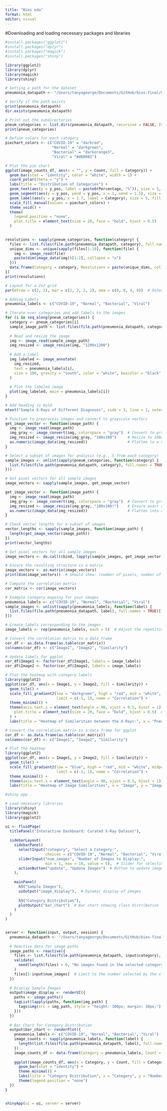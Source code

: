 ```yaml
---
title: "Bios eda"
format: html
editor: visual
---
```


#Downloading and loading necessary packages and libraries
```r
#install.packages("ggplot2")
#install.packages("dplyr")
#install.packages("magick")
#install.packages("shiny")
```

```r
library(ggplot2)
library(dplyr)
library(magick)
library(shiny)
```


```r

# Setting a path for the dataset
pneumonia_datapath <- "/Users/tanyageorge/Documents/GitHub/bios-final/Curated X-Ray Dataset"

# Verify if the path exists
print(pneumonia_datapath)
dir.exists(pneumonia_datapath)

```

```r

# Print out the subdirectories
pneum_categories <- list.dirs(pneumonia_datapath, recursive = FALSE, full.names = FALSE)
print(pneum_categories)

```



```r

# Define colors for each category
piechart_colors <- c("COVID-19" = "darkred",
                     "Normal" = "darkgreen",
                     "Bacterial" = "darkorange3",
                     "Viral" = "#4B0082")

# Plot the pie chart
ggplot(image_counts_df, aes(x = "", y = Count, fill = Category)) +
  geom_bar(stat = "identity", color = "white", width = 1) + 
  coord_polar(theta = "y") +  
  labs(title = "Distribution of Categories") +
  geom_text(aes(y = y_pos, label = paste0(Percentage, "%")), size = 5, color = "white") +
  geom_segment(aes(y = y_pos, yend = y_pos, x = 1, xend = 1.5), size = 0.8, color = "black") +
  geom_label(aes(y = y_pos, x = 1.7, label = Category), size = 5, fill = "white", label.size = 0.2) +
  scale_fill_manual(values = piechart_colors) +
  theme_void() +
  theme(
    legend.position = "none", 
    plot.title = element_text(size = 20, face = "bold", hjust = 0.5)
  ) 
  
```


```r
resolutions <- sapply(pneum_categories, function(category) {
  files <- list.files(file.path(pneumonia_datapath, category), full.names = TRUE)
  unique_dims <- unique(sapply(files[1:10], function(file) {
    img <- image_read(file)
    paste(dim(image_data(img))[1:2], collapse = "x")
  }))
  data.frame(Category = category, Resolutions = paste(unique_dims, collapse = ", "))
})
print(resolutions)

```



```r

# Layout for a 2x2 grid
par(mfrow = c(2, 2), mar = c(2, 2, 2, 2), oma = c(0, 0, 4, 0))  # Outer margin space for the title

# Adding Labels
pneumonia_labels <- c("COVID-19", "Normal", "Bacterial", "Viral")

# Iterate over categories and add labels to the images
for (i in seq_along(pneum_categories)) {
  category <- pneum_categories[i]
  sample_image_path <- list.files(file.path(pneumonia_datapath, category), full.names = TRUE)[1]
  
  # Read and resize the image
  img <- image_read(sample_image_path)
  img_resized <- image_resize(img, "1200x1200") 
  
  # Add a label
  img_labeled <- image_annotate(
    img_resized, 
    text = pneumonia_labels[i], 
    size = 100, gravity = "south", color = "white", boxcolor = "black"
  )
  
  # Plot the labeled image
  plot(img_labeled, main = pneumonia_labels[i])
}

# Add heading in bold
mtext("Sample X-Rays of Different Diagnoses", side = 3, line = 1, outer = TRUE, font = 2, cex = 1.5)


```



```r

# Function to preprocess images and convert to grayscale vectors
get_image_vector <- function(image_path) {
  img <- image_read(image_path)
  img_gray <- image_convert(img, colorspace = "gray")  # Convert to grayscale
  img_resized <- image_resize(img_gray, "100x100")     # Resize to 100x100 for uniformity
  as.numeric(image_data(img_resized))                  # Flatten to a vector
}

# Select a subset of images for analysis (e.g., 5 from each category)
sample_images <- unlist(sapply(pneum_categories, function(category) {
  list.files(file.path(pneumonia_datapath, category), full.names = TRUE)[1:5]  # 5 images per category
}))

# Get pixel vectors for all sample images
image_vectors <- sapply(sample_images, get_image_vector)

```


```r
get_image_vector <- function(image_path) {
  img <- image_read(image_path)
  img_gray <- image_convert(img, colorspace = "gray")  # Convert to grayscale
  img_resized <- image_resize(img_gray, "100x100!")    # Ensure exact resizing (force 100x100)
  as.numeric(image_data(img_resized))                  # Flatten into a vector
}


```

```r
# Check vector lengths for a subset of images
vector_lengths <- sapply(sample_images, function(image_path) {
  length(get_image_vector(image_path))
})
print(vector_lengths)

```

```r
# Get pixel vectors for all sample images
image_vectors <- do.call(cbind, lapply(sample_images, get_image_vector))

# Ensure the resulting structure is a matrix
image_vectors <- as.matrix(image_vectors)
print(dim(image_vectors))  # Should show: (number of pixels, number of images)

```

```r
# Compute the correlation matrix
cor_matrix <- cor(image_vectors)

```



```r
# Example category mapping for your images
pneumonia_labels <- c("COVID-19", "Normal", "Bacterial", "Viral")
sample_images <- unlist(sapply(pneumonia_labels, function(label) {
  list.files(file.path(pneumonia_datapath, label), full.names = TRUE)[1:5]  # Select 5 images per label
}))

# Create labels corresponding to the images
image_labels <- rep(pneumonia_labels, each = 5)  # Adjust the repetition based on the sample size

# Convert the correlation matrix to a data frame
cor_df <- as.data.frame(as.table(cor_matrix))
colnames(cor_df) <- c("Image1", "Image2", "Similarity")

# Update labels for ggplot
cor_df$Image1 <- factor(cor_df$Image1, labels = image_labels)
cor_df$Image2 <- factor(cor_df$Image2, labels = image_labels)

# Plot the heatmap with category labels
library(ggplot2)
ggplot(cor_df, aes(x = Image1, y = Image2, fill = Similarity)) +
  geom_tile() +
  scale_fill_gradient2(low = "darkgreen", high = "red", mid = "white", midpoint = 0, 
                       limit = c(-1, 1), name = "Correlation") +
  theme_minimal() +
  theme(axis.text.x = element_text(angle = 90, vjust = 0.5, hjust = 1), ,  # Rotate x-axis labels
    plot.title = element_text(size = 20, face = "bold", hjust = 0.5)  # Make title bold, bigger, and centered
  ) +
  labs(title = "Heatmap of Similarities between the X-Rays:", x = "Pneumonia Classification", y = "Pneumonia Classification")

```

```r
# Convert the correlation matrix to a data frame for ggplot
cor_df <- as.data.frame(as.table(cor_matrix))
colnames(cor_df) <- c("Image1", "Image2", "Similarity")

# Plot the heatmap
library(ggplot2)
ggplot(cor_df, aes(x = Image1, y = Image2, fill = Similarity)) +
  geom_tile() +
  scale_fill_gradient2(low = "blue", high = "red", mid = "white", midpoint = 0, 
                       limit = c(-1, 1), name = "Correlation") +
  theme_minimal() +
  theme(axis.text.x = element_text(angle = 90, vjust = 0.5, hjust = 1)) +
  labs(title = "Heatmap of Image Similarities", x = "Image", y = "Image")
```



```r

#shiny app

# Load necessary libraries
library(shiny)
library(magick)
library(ggplot2)

ui <- fluidPage(
  titlePanel("Interactive Dashboard: Curated X-Ray Dataset"),
  
  sidebarLayout(
    sidebarPanel(
      selectInput("category", "Select a Category:", 
                  choices = c("COVID-19", "Normal", "Bacterial", "Viral")),  # Dropdown menu
      sliderInput("num_images", "Number of Images to Display:", 
                  min = 1, max = 10, value = 5),  # Slider for selecting number of images
      actionButton("update", "Update Images")  # Button to update images
    ),
    
    mainPanel(
      h3("Sample Images"),
      uiOutput("image_display"),  # Dynamic display of images
      
      h3("Category Distribution"),
      plotOutput("bar_chart")  # Bar chart showing class distribution
    )
  )
)



```


```r

server <- function(input, output, session) {
  pneumonia_datapath <- "/Users/tanyageorge/Documents/GitHub/bios-final/Curated X-Ray Dataset"  # Update this with your dataset path
  
  # Reactive data for image paths
  image_paths <- reactive({
    files <- list.files(file.path(pneumonia_datapath, input$category), full.names = TRUE)
    validate(
      need(length(files) > 0, "No images found in the selected category!")
    )
    files[1:input$num_images]  # Limit to the number selected by the slider
  })
  
  # Display Sample Images
  output$image_display <- renderUI({
    paths <- image_paths()
    tagList(lapply(paths, function(img_path) {
      tags$img(src = img_path, style = "height: 300px; margin: 10px;")  # Adjust size and spacing
    }))
  })
  
  # Bar Chart for Category Distribution
  output$bar_chart <- renderPlot({
    pneumonia_labels <- c("COVID-19", "Normal", "Bacterial", "Viral")
    image_counts <- sapply(pneumonia_labels, function(label) {
      length(list.files(file.path(pneumonia_datapath, label), full.names = TRUE))
    })
    image_counts_df <- data.frame(Category = pneumonia_labels, Count = image_counts)
    
    ggplot(image_counts_df, aes(x = Category, y = Count, fill = Category)) +
      geom_bar(stat = "identity") +
      theme_minimal() +
      labs(title = "Category Distribution", x = "Category", y = "Number of Images") +
      theme(legend.position = "none")
  })
}


shinyApp(ui = ui, server = server)


```

